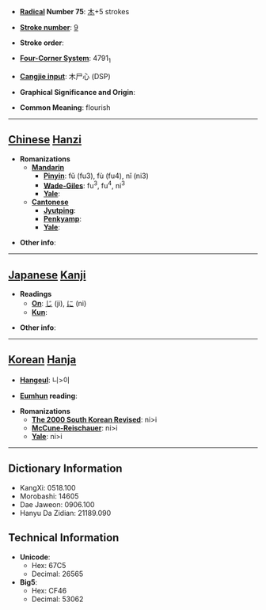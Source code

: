 * '''[[Wiktionary:Chinese radical index| Radical]] Number 75''': [[Wiktionary:Chinese radical index 木|木]]+5 strokes

* '''[[Wiktionary:Chinese total strokes index|Stroke number]]''': [[Wiktionary:Chinese total strokes index 9|9]]

* '''Stroke order''': 

* '''[[Wiktionary:Chinese four corner index|Four-Corner System]]''': 4791<sub>1</sub>

* '''[[Wiktionary:Chinese Cangjie index|Cangjie input]]''': 木尸心 (DSP)

* '''Graphical Significance and Origin''': 

* '''Common Meaning''': flourish

----

== [[Chinese]] [[Hanzi]] ==

* '''Romanizations'''
** '''[[Mandarin]]'''
*** '''[[Pinyin]]''': fǔ (fu3), fù (fu4), nǐ (ni3)
*** '''[[Wade-Giles]]''': fu<sup>3</sup>, fu<sup>4</sup>, ni<sup>3</sup>
*** '''[[Yale]]''': 
** '''[[Cantonese]]'''
*** '''[[Jyutping]]''':
*** '''[[Penkyamp]]''': 
*** '''[[Yale]]''': 

* '''Other info''': 

----

== [[Japanese]] [[Kanji]] ==

* '''Readings'''
** '''[[On]]''': [[じ]] (ji), [[に]] (ni)
** '''[[Kun]]''': 

* '''Other info''':  

----

== [[Korean]] [[Hanja]] ==

* '''[[Hangeul]]''': 니>이

* '''[[Eumhun]] reading''': 

* '''Romanizations'''
** '''[[The 2000 South Korean Revised Romanization|The 2000 South Korean Revised]]''': ni>i
** '''[[McCune-Reischauer]]''': ni>i
** '''[[Yale]]''': ni>i

----

== Dictionary Information ==

* KangXi: 0518.100
* Morobashi: 14605
* Dae Jaweon: 0906.100
* Hanyu Da Zidian: 21189.090

== Technical Information ==

* '''Unicode''':
** Hex: 67C5
** Decimal: 26565
* '''Big5''':
** Hex: CF46
** Decimal: 53062